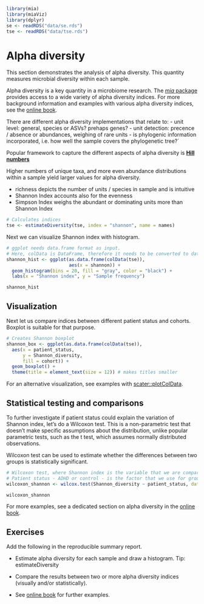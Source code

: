 ```r
library(mia)
library(miaViz)
library(dplyr)
se <- readRDS("data/se.rds")
tse <- readRDS("data/tse.rds")
```



# Alpha diversity

This section demonstrates the analysis of alpha diversity. This
quantity measures microbial diversity within each sample. 

Alpha diversity is a key quantity in a microbiome research. The [_mia_
package](https://microbiome.github.io/mia/) provides access to a wide
variety of alpha diversity indices. For more background information
and examples with various alpha diversity indices, see the [online
book](https://microbiome.github.io/OMA/microbiome-diversity.html#alpha-diversity).

There are different alpha diversity implementations that relate to:
 - unit level: general, species or ASVs? prehaps genes?
 - unit detection: precence / absence or abundances, weighing of rare units
 - is phylogenic information incorporated, i.e. how well the sample covers the phylogenetic tree?`

Popular framework to capture the different aspects of alpha diversity is [**Hill numbers**](https://doi.org/10.1111/1755-0998.13014)

Higher numbers of unique taxa, and more even abundance distributions within a
sample yield larger values for alpha diversity.

 - richness depicts the number of units / species in sample and is intuitive
 - Shannon Index accounts also for the evenness
 - Simpson Index weighs the abundant or dominating units more than Shannon Index



```r
# Calculates indices
tse <- estimateDiversity(tse, index = "shannon", name = names)

```

Next we can visualize Shannon index with histogram.

```r
# ggplot needs data.frame format as input.
# Here, colData is DataFrame, therefore it needs to be converted to data.frame
shannon_hist <- ggplot(as.data.frame(colData(tse)), 
                       aes(x = shannon)) + 
  geom_histogram(bins = 20, fill = "gray", color = "black") +
  labs(x = "Shannon index", y = "Sample frequency")

shannon_hist
```


## Visualization

Next let us compare indices between different patient status and
cohorts. Boxplot is suitable for that purpose.

```r
# Creates Shannon boxplot 
shannon_box <- ggplot(as.data.frame(colData(tse)),
  aes(x = patient_status, 
      y = Shannon_diversity,
      fill = cohort)) + 
  geom_boxplot() +
  theme(title = element_text(size = 12)) # makes titles smaller

```

For an alternative visualization, see examples with [scater::plotColData](https://microbiome.github.io/OMA/microbiome-diversity.html#alpha-diversity).


## Statistical testing and comparisons

To further investigate if patient status could explain the variation
of Shannon index, let's do a Wilcoxon test. This is a non-parametric
test that doesn't make specific assumptions about the distribution,
unlike popular parametric tests, such as the t test, which assumes
normally distributed observations.

Wilcoxon test can be used to estimate whether the differences between
two groups is statistically significant. 


```r
# Wilcoxon test, where Shannon index is the variable that we are comparing. 
# Patient status - ADHD or control - is the factor that we use for grouping. 
wilcoxon_shannon <- wilcox.test(Shannon_diversity ~ patient_status, data = colData(tse))

wilcoxon_shannon
```

For more examples, see a dedicated section on alpha diversity in the
[online book](https://microbiome.github.io/OMA/microbiome-diversity.html#alpha-diversity).

## Exercises

Add the following in the reproducible summary report.

* Estimate alpha diversity for each sample and draw a histogram. Tip:
  estimateDiversity

* Compare the results between two or more
  alpha diversity indices (visually and/or statistically).

* See [online book](https://microbiome.github.io/OMA/microbiome-diversity.html#alpha-diversity) 
for further examples.
